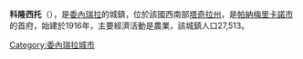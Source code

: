 '''科隆西托'''（{{lang-es|Coloncito}}），是[[委內瑞拉|委內瑞拉]]的城鎮，位於該國西南部[[塔奇拉州|塔奇拉州]]，是[[帕納梅里卡諾市|帕納梅里卡諾市]]的首府，始建於1916年，主要經濟活動是農業，該城鎮人口27,513。

{{Venezuela-geo-stub}}
[[Category:委內瑞拉城市|Category:委內瑞拉城市]]
